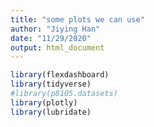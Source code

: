 ```yaml
---
title: "some plots we can use"
author: "Jiying Han"
date: "11/29/2020"
output: html_document
---
```


```r
library(flexdashboard)
library(tidyverse)
#library(p8105.datasets)
library(plotly)
library(lubridate)

```

```r

```

